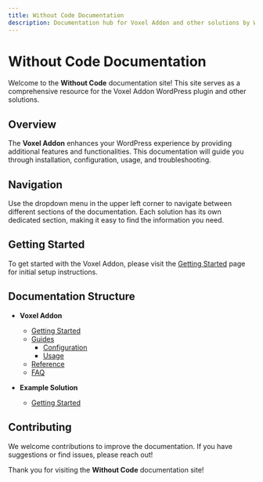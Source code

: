 ```yaml
---
title: Without Code Documentation
description: Documentation hub for Voxel Addon and other solutions by Without Code.
---
```


# Without Code Documentation

Welcome to the **Without Code** documentation site! This site serves as a comprehensive resource for the Voxel Addon WordPress plugin and other solutions. 

## Overview

The **Voxel Addon** enhances your WordPress experience by providing additional features and functionalities. This documentation will guide you through installation, configuration, usage, and troubleshooting.

## Navigation

Use the dropdown menu in the upper left corner to navigate between different sections of the documentation. Each solution has its own dedicated section, making it easy to find the information you need.

## Getting Started

To get started with the Voxel Addon, please visit the [Getting Started](./solutions/voxel-addon/getting-started) page for initial setup instructions.

## Documentation Structure

- **Voxel Addon**
  - [Getting Started](./solutions/voxel-addon/getting-started)
  - [Guides](./solutions/voxel-addon/guides)
    - [Configuration](./solutions/voxel-addon/guides/configuration)
    - [Usage](./solutions/voxel-addon/guides/usage)
  - [Reference](./solutions/voxel-addon/reference/api)
  - [FAQ](./solutions/voxel-addon/faq)

- **Example Solution**
  - [Getting Started](./solutions/example-solution/getting-started)

## Contributing

We welcome contributions to improve the documentation. If you have suggestions or find issues, please reach out!

Thank you for visiting the **Without Code** documentation site!